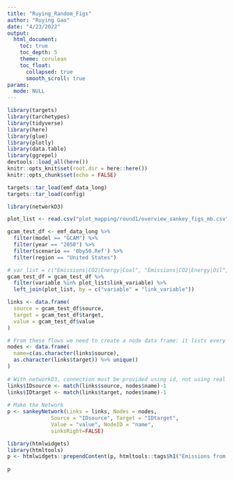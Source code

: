 ```yaml
---
title: "Ruying_Random_Figs"
author: "Ruying Gao"
date: "4/23/2022"
output: 
  html_document:
    toc: true
    toc_depth: 5
    theme: cerulean
    toc_float: 
      collapsed: true
      smooth_scroll: true
params:
  mode: NULL
---
```


```r
library(targets)
library(tarchetypes)
library(tidyverse)
library(here)
library(glue)
library(plotly)
library(data.table)
library(ggrepel)
devtools::load_all(here())
knitr::opts_knit$set(root.dir = here::here())
knitr::opts_chunk$set(echo = FALSE)
```

```r
targets::tar_load(emf_data_long)
targets::tar_load(config)
```

```r
library(networkD3)

plot_list <- read.csv("plot_mapping/round1/overview_sankey_figs_mb.csv")

gcam_test_df <- emf_data_long %>%
  filter(model == "GCAM") %>%
  filter(year == "2050") %>%
  filter(scenario == '0by50.Ref') %>%
  filter(region == "United States") 

# var_list = c("Emissions|CO2|Energy|Coal", "Emissions|CO2|Energy|Oil", "Emissions|CO2|Energy|Gas")
gcam_test_df = gcam_test_df %>% 
  filter(variable %in% plot_list$link_variable) %>%
  left_join(plot_list, by = c("variable" = "link_variable"))

links <- data.frame(
  source = gcam_test_df$source,
  target = gcam_test_df$target,
  value = gcam_test_df$value
)

# From these flows we need to create a node data frame: it lists every entities involved in the flow
nodes <- data.frame(
  name=c(as.character(links$source), 
  as.character(links$target)) %>% unique()
)
 
# With networkD3, connection must be provided using id, not using real name like in the links dataframe.. So we need to reformat it.
links$IDsource <- match(links$source, nodes$name)-1 
links$IDtarget <- match(links$target, nodes$name)-1
 
# Make the Network
p <- sankeyNetwork(Links = links, Nodes = nodes,
              Source = "IDsource", Target = "IDtarget",
              Value = "value", NodeID = "name", 
              sinksRight=FALSE) 

library(htmlwidgets)
library(htmltools)
p <- htmlwidgets::prependContent(p, htmltools::tags$h1("Emissions from Fossil Resources in 2050 - Oby50.Ref"))
 
p
```
